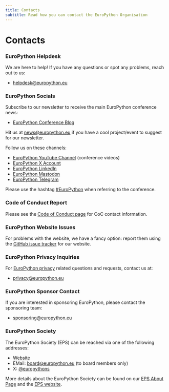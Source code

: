 ```yaml
---
title: Contacts
subtitle: Read how you can contact the EuroPython Organisation
---
```


# Contacts

### EuroPython Helpdesk

We are here to help! If you have any questions or spot any problems, reach out
to us:

- [helpdesk@europython.eu](mailto:helpdesk@europython.eu)

### EuroPython Socials

Subscribe to our newsletter to receive the main EuroPython conference news:

- [EuroPython Conference Blog](https://blog.europython.eu/#/portal/signup)

Hit us at [news@europython.eu](mailto:news@europython.eu) if you have a cool
project/event to suggest for our newsletter.

Follow us on these channels:

- [EuroPython YouTube Channel](https://europython.tv/) (conference videos)
- [EuroPython X Account](https://x.com/europython)
- [EuroPython LinkedIn](https://www.linkedin.com/company/europython)
- [EuroPython Mastodon](https://fosstodon.org/@europython)
- [EuroPython Telegram](https://t.me/+dEi3nIHzGRw0YjQy)

Please use the hashtag [#EuroPython](https://x.com/hashtag/EuroPython)
when referring to the conference.

### Code of Conduct Report

Please see the [Code of Conduct page](https://www.europython-society.org/coc/)
for CoC contact information.

### EuroPython Website Issues

For problems with the website, we have a fancy option: report them using the
[GitHub issue tracker](https://github.com/EuroPython/website/issues)
for our website.

### EuroPython Privacy Inquiries

For [EuroPython privacy](https://www.europython-society.org/privacy/) related
questions and requests, contact us at:

- [privacy@europython.eu](mailto:privacy@europython.eu)

### EuroPython Sponsor Contact

If you are interested in sponsoring EuroPython, please contact the sponsoring
team:

- [sponsoring@europython.eu](mailto:sponsoring@europython.eu)

### EuroPython Society

The EuroPython Society (EPS) can be reached via one of the following addresses:

- [Website](https://www.europython-society.org/)
- EMail: [board@europython.eu](mailto:board@europython.eu) (to board members
  only)
- X: [@europythons](https://x.com/europythons)

More details about the EuroPython Society can be found on our
[EPS About Page](https://www.europython-society.org/about/) and the
[EPS website](https://www.europython-society.org/).
